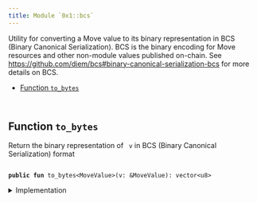 ```yaml
---
title: Module `0x1::bcs`
---
```


Utility for converting a Move value to its binary representation in BCS (Binary Canonical
Serialization). BCS is the binary encoding for Move resources and other non-module values
published on-chain. See https://github.com/diem/bcs#binary-canonical-serialization-bcs for more
details on BCS.


-  [Function `to_bytes`](#0x1_bcs_to_bytes)


<pre><code>
</code></pre>



<Link id="0x1_bcs_to_bytes"></Link>

## Function `to_bytes`

Return the binary representation of <code>
v</code> in BCS (Binary Canonical Serialization) format


<pre><code>
<b>public</b> <b>fun</b> <Link href="../move-stdlib/bcs#0x1_bcs_to_bytes">to_bytes</Link>&lt;MoveValue&gt;(v: &MoveValue): <Link href="../move-stdlib/vector#0x1_vector">vector</Link>&lt;u8&gt;
</code></pre>



<details>
<summary>Implementation</summary>


<pre><code>
<b>native</b> <b>public</b> <b>fun</b> <Link href="../move-stdlib/bcs#0x1_bcs_to_bytes">to_bytes</Link>&lt;MoveValue&gt;(v: &MoveValue): <Link href="../move-stdlib/vector#0x1_vector">vector</Link>&lt;u8&gt;;
</code></pre>



</details>
